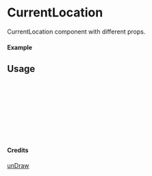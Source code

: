 
<Meta of={CurrentLocation} title="unDraw/CurrentLocation" />

# CurrentLocation

CurrentLocation component with different props.

#### Example

<Canvas of={CurrentLocation.Primary} />

## Usage

```ts
import { CurrentLocation } from "yadl-ui";

const Example = () => {
  return (
      <CurrentLocation />
  );
};

export default Example;
```

#### Credits
[unDraw](https://undraw.co/illustrations)
